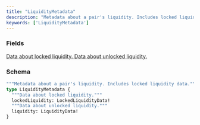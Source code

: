 ```yaml
---
title: "LiquidityMetadata"
description: "Metadata about a pair's liquidity. Includes locked liquidity data."
keywords: ['LiquidityMetadata']
---
```


### Fields

<a href="/api-reference/types/lockedliquiditydata">
  <ResponseField name="lockedLiquidity" type="LockedLiquidityData!" required>
    Data about locked liquidity.
  </ResponseField>
</a>

<a href="/api-reference/types/liquiditydata">
  <ResponseField name="liquidity" type="LiquidityData!" required>
    Data about unlocked liquidity.
  </ResponseField>
</a>

### Schema


```graphql 
"""Metadata about a pair's liquidity. Includes locked liquidity data."""
type LiquidityMetadata {
  """Data about locked liquidity."""
  lockedLiquidity: LockedLiquidityData!
  """Data about unlocked liquidity."""
  liquidity: LiquidityData!
}
```
